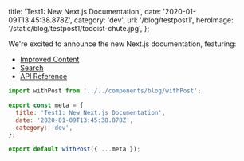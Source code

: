 
  title: 'Test1: New Next.js Documentation',
  date: '2020-01-09T13:45:38.878Z',
  category: 'dev',
  url: '/blog/testpost1',
  heroImage: '/static/blog/testpost1/todoist-chute.jpg',
};


We're excited to announce the new Next.js documentation, featuring:

- [Improved Content](#improved-content)
- [Search](#search)
- [API Reference](#api-reference)

```js
import withPost from '../../components/blog/withPost';

export const meta = {
  title: 'Test1: New Next.js Documentation',
  date: '2020-01-09T13:45:38.878Z',
  category: 'dev',
};

export default withPost({ ...meta });
```
